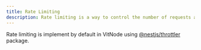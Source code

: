 ```yaml
---
title: Rate Limiting
description: Rate limiting is a way to control the number of requests a user can make to the server.
---
```


Rate limiting is implement by default in VitNode using [@nestjs/throttler](https://docs.nestjs.com/security/rate-limiting) package.
